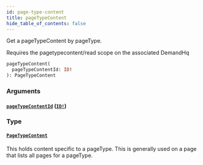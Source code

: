 ```yaml
---
id: page-type-content
title: pageTypeContent
hide_table_of_contents: false
---
```



Get a pageTypeContent by pageType.
                
Requires the pagetypecontent/read scope on the associated DemandHq

```graphql
pageTypeContent(
  pageTypeContentId: ID!
): PageTypeContent
```


### Arguments

#### [`pageTypeContentId`](#) ([`ID!`](/developers/demandhq-apis/demand-api/graphql/reference/scalars/id))




### Type

#### [`PageTypeContent`](/developers/demandhq-apis/demand-api/graphql/reference/objects/page-type-content)

This holds content specific to a pageType. This is generally used on a page that lists all pages for a pageType.




